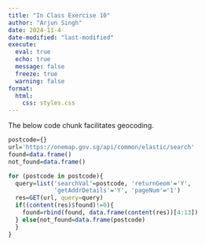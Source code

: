 ```yaml
---
title: "In Class Exercise 10"
author: "Arjun Singh"
date: 2024-11-4
date-modified: "last-modified"
execute: 
  eval: true
  echo: true
  message: false
  freeze: true
  warning: false
format:
  html:
    css: styles.css 
---
```


The below code chunk facilitates geocoding.

```r
postcode={}
url='https://onemap.gov.sg/api/common/elastic/search'
found=data.frame()
not_found=data.frame()

for (postcode in postcode){
  query=list('searchVal'=postcode, 'returnGeom'='Y',
             'getAddrDetails'='Y', 'pageNum'='1')
  res=GET(url, query=query)
  if((content(res)$found)!=0){
    found=rbind(found, data.frame(content(res))[4:13])
  } else{not_found=data.frame(postcode)
  }
}
             
```
